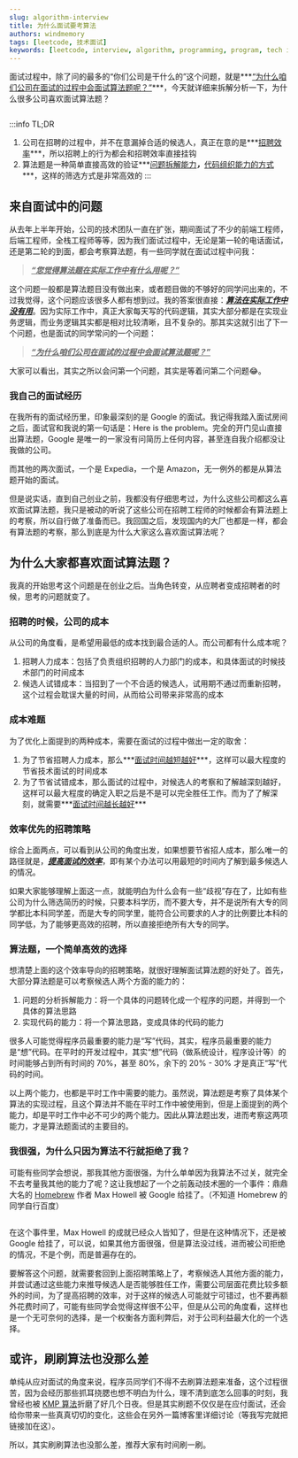 ```yaml
---
slug: algorithm-interview
title: 为什么面试要考算法
authors: windmemory
tags: [leetcode, 技术面试]
keywords: [leetcode, interview, algorithm, programming, program, tech interview, 面试, 算法, 编程，技术面试]
---
```



面试过程中，除了问的最多的“你们公司是干什么的”这个问题，就是***<u>“为什么咱们公司在面试的过程中会面试算法题呢？”</u>***，今天就详细来拆解分析一下，为什么很多公司喜欢面试算法题？

<!--truncate-->

<Image img={algorithmInterviewBanner} />

:::info TL;DR
1. 公司在招聘的过程中，并不在意漏掉合适的候选人，真正在意的是***<u>招聘效率</u>***，所以招聘上的行为都会和招聘效率直接挂钩
1. 算法题是一种简单直接高效的验证***<u>问题拆解能力</u>***，***<u>代码组织能力的方式</u>***，这样的筛选方式是非常高效的
:::

## 来自面试中的问题

从去年上半年开始，公司的技术团队一直在扩张，期间面试了不少的前端工程师，后端工程师，全栈工程师等等，因为我们面试过程中，无论是第一轮的电话面试，还是第二轮的到面，都会考察算法题，有一些同学就在面试过程中问我：

> ***<u>“您觉得算法题在实际工作中有什么用呢？”</u>***

这个问题一般都是算法题目没有做出来，或者题目做的不够好的同学问出来的，不过我觉得，这个问题应该很多人都有想到过。我的答案很直接：***<u>算法在实际工作中没有用</u>***。因为实际工作中，真正大家每天写的代码逻辑，其实大部分都是在实现业务逻辑，而业务逻辑其实都是相对比较清晰，且不复杂的。那其实这就引出了下一个问题，也是面试的同学常问的一个问题：

> ***<u>“为什么咱们公司在面试的过程中会面试算法题呢？”</u>***

大家可以看出，其实之所以会问第一个问题，其实是等着问第二个问题😂。

### 我自己的面试经历

在我所有的面试经历里，印象最深刻的是 Google 的面试。我记得我踏入面试房间之后，面试官和我说的第一句话是：Here is the problem。完全的开门见山直接出算法题，Google 是唯一的一家没有问简历上任何内容，甚至连自我介绍都没让我做的公司。

而其他的两次面试，一个是 Expedia，一个是 Amazon，无一例外的都是从算法题开始的面试。

但是说实话，直到自己创业之前，我都没有仔细思考过，为什么这些公司都这么喜欢面试算法题，我只是被动的听说了这些公司在招聘工程师的时候都会有算法题上的考察，所以自行做了准备而已。我回国之后，发现国内的大厂也都是一样，都会有算法题的考察，那么到底是为什么大家这么喜欢面试算法呢？

## 为什么大家都喜欢面试算法题？

我真的开始思考这个问题是在创业之后。当角色转变，从应聘者变成招聘者的时候，思考的问题就变了。

### 招聘的时候，公司的成本

从公司的角度看，是希望用最低的成本找到最合适的人。而公司都有什么成本呢？

1. 招聘人力成本：包括了负责组织招聘的人力部门的成本，和具体面试的时候技术部门的时间成本
1. 候选人试错成本：当招到了一个不合适的候选人，试用期不通过而重新招聘，这个过程会耽误大量的时间，从而给公司带来非常高的成本

### 成本难题

为了优化上面提到的两种成本，需要在面试的过程中做出一定的取舍：

1. 为了节省招聘人力成本，那么***<u>面试时间越短越好</u>***，这样可以最大程度的节省技术面试的时间成本
1. 为了节省试错成本，那么面试的过程中，对候选人的考察和了解越深刻越好，这样可以最大程度的确定入职之后是不是可以完全胜任工作。而为了了解深刻，就需要***<u>面试时间越长越好</u>***

### 效率优先的招聘策略

综合上面两点，可以看到从公司的角度出发，如果想要节省招人成本，那么唯一的路径就是，***<u>提高面试的效率</u>***，即有某个办法可以用最短的时间内了解到最多候选人的情况。

如果大家能够理解上面这一点，就能明白为什么会有一些“歧视”存在了，比如有些公司为什么筛选简历的时候，只要本科学历，而不要大专，并不是说所有大专的同学都比本科同学差，而是大专的同学里，能符合公司要求的人才的比例要比本科的同学低，为了能够更高效的招聘，所以直接拒绝所有大专的同学。

### 算法题，一个简单高效的选择

想清楚上面的这个效率导向的招聘策略，就很好理解面试算法题的好处了。首先，大部分算法题是可以考察候选人两个方面的能力的：

1. 问题的分析拆解能力：将一个具体的问题转化成一个程序的问题，并得到一个具体的算法思路
1. 实现代码的能力：将一个算法思路，变成具体的代码的能力

很多人可能觉得程序员最重要的能力是“写”代码，其实，程序员最重要的能力是“想”代码。在平时的开发过程中，其实“想”代码（做系统设计，程序设计等）的时间能够占到所有时间的 70%，甚至 80%，余下的 20% - 30% 才是真正“写”代码的时间。

以上两个能力，也都是平时工作中需要的能力。虽然说，算法题是考察了具体某个算法的实现过程，且这个算法并不能在平时工作中被使用到，但是上面提到的两个能力，却是平时工作中必不可少的两个能力。因此从算法题出发，进而考察这两项能力，才是算法题面试的主要目的。

### 我很强，为什么只因为算法不行就拒绝了我？

可能有些同学会想说，那我其他方面很强，为什么单单因为我算法不过关，就完全不去考量我其他的能力了呢？这让我想起了一个之前轰动技术圈的一个事件：鼎鼎大名的 [Homebrew](https://brew.sh/) 作者 Max Howell 被 Google 给挂了。（不知道 Homebrew 的同学自行百度）

<Image img={maxHowell} />

在这个事件里，Max Howell 的成就已经众人皆知了，但是在这种情况下，还是被 Google 给挂了，可以说，如果其他方面很强，但是算法没过线，进而被公司拒绝的情况，不是个例，而是普遍存在的。

要解答这个问题，就需要套回到上面招聘策略上了，考察候选人其他方面的能力，并尝试通过这些能力来推导候选人是否能够胜任工作，需要公司层面花费比较多额外的时间，为了提高招聘的效率，对于这样的候选人可能就宁可错过，也不要再额外花费时间了，可能有些同学会觉得这样很不公平，但是从公司的角度看，这样也是一个无可奈何的选择，是一个权衡各方面利弊后，对于公司利益最大化的一个选择。

## 或许，刷刷算法也没那么差

单纯从应对面试的角度来说，程序员同学们不得不去刷算法题来准备，这个过程很苦，因为会经历那些抓耳挠腮也想不明白为什么，理不清到底怎么回事的时刻，我曾经也被 [KMP 算法](https://zh.wikipedia.org/wiki/KMP%E7%AE%97%E6%B3%95)折磨了好几个日夜。但是其实刷题不仅仅是在应付面试，还会给你带来一些真真切切的变化，这些会在另外一篇博客里详细讨论（等我写完就把链接加在这）。

所以，其实刷刷算法也没那么差，推荐大家有时间刷一刷。
